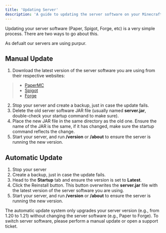 ```yaml
---
title: 'Updating Server'
description: 'A guide to updating the server software on your Minecraft server (Paper, Spigot, Forge, etc).'
---
```


Updating your server software (Paper, Spigot, Forge, etc) is a very simple process. There are two ways to go about this.

<Info>
  As defualt our servers are using purpur.
</Info>

## Manual Update

1. Download the latest version of the server software you are using from their respective websites:
> - [PaperMC](https://papermc.io/downloads)
> - [Spigot](https://www.spigotmc.org/wiki/buildtools/)
> - [Forge](https://files.minecraftforge.net/net/minecraftforge/forge/)
2. Stop your server and create a backup, just in case the update fails.
3. Delete the old server software JAR file (usually named **server.jar**, double-check your startup command to make sure).
4. Place the new JAR file in the same directory as the old one. Ensure the name of the JAR is the same, if it has changed, make sure the startup command reflects the change.
5. Start your server, and run **/version** or **/about** to ensure the server is running the new version.

## Automatic Update
1. Stop your server
2. Create a backup, just in case the update fails.
3. Head to the **Startup** tab and ensure the version is set to **Latest**.
4. Click the Reinstall button. This button overwrites the **server.jar** file with the latest version of the server software you are using.
5. Start your server, and run **/version** or **/about** to ensure the server is running the new version.

<Note>
  The automatic update system only upgrades your server version (e.g., from 1.20 to 1.21) without changing the server software (e.g., Paper to Forge). To switch server software, please perform a manual update or open a support ticket.
</Note>